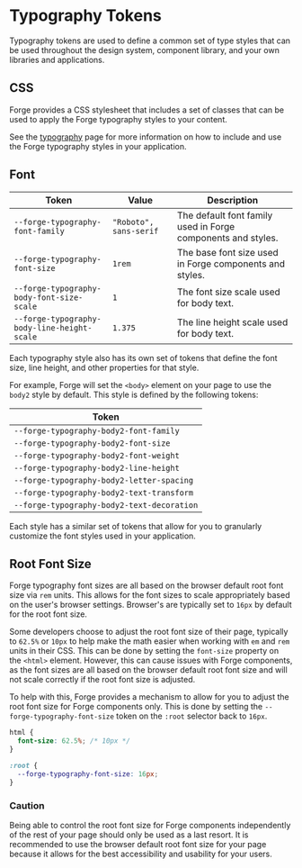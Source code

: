 
<Meta title="Design Tokens/Typography" />

# Typography Tokens

Typography tokens are used to define a common set of type styles that can be used throughout the design system, component library, and your
own libraries and applications.

## CSS

Forge provides a CSS stylesheet that includes a set of classes that can be used to apply the Forge typography styles to your content.

See the [typography](?path=/docs/getting-started-typography--docs) page for more information on how to include and use the Forge typography
styles in your application.

## Font

| Token                                       | Value                  | Description                                                  |
| ------------------------------------------- | ---------------------- | ------------------------------------------------------------ |
| `--forge-typography-font-family`            | `"Roboto", sans-serif` | The default font family used in Forge components and styles. |
| `--forge-typography-font-size`              | `1rem`                 | The base font size used in Forge components and styles.      |
| `--forge-typography-body-font-size-scale`   | `1`                    | The font size scale used for body text.                      |
| `--forge-typography-body-line-height-scale` | `1.375`                | The line height scale used for body text.                    |

Each typography style also has its own set of tokens that define the font size, line height, and other properties for that style.

For example, Forge will set the `<body>` element on your page to use the `body2` style by default. This style is defined by the following tokens:

| Token
| --------------------------------------------
| `--forge-typography-body2-font-family`
| `--forge-typography-body2-font-size`
| `--forge-typography-body2-font-weight`
| `--forge-typography-body2-line-height`
| `--forge-typography-body2-letter-spacing`
| `--forge-typography-body2-text-transform`
| `--forge-typography-body2-text-decoration`

Each style has a similar set of tokens that allow for you to granularly customize the font styles used in your application.

## Root Font Size

Forge typography font sizes are all based on the browser default root font size via `rem` units. This allows for the font sizes to scale
appropriately based on the user's browser settings. Browser's are typically set to `16px` by default for the root font size.

Some developers choose to adjust the root font size of their page, typically to `62.5%` or `10px` to help make the math easier when working with
`em` and `rem` units in their CSS. This can be done by setting the `font-size` property on the `<html>` element. However, this can cause issues
with Forge components, as the font sizes are all based on the browser default root font size and will not scale correctly if the root font size
is adjusted.

To help with this, Forge provides a mechanism to allow for you to adjust the root font size for Forge components only. This is done by setting
the `--forge-typography-font-size` token on the `:root` selector back to `16px`.

```css
html {
  font-size: 62.5%; /* 10px */
}

:root {
  --forge-typography-font-size: 16px;
}
```

### Caution

Being able to control the root font size for Forge components independently of the rest of your page should only be used as a last resort. It is
recommended to use the browser default root font size for your page because it allows for the best accessibility and usability for your users.
